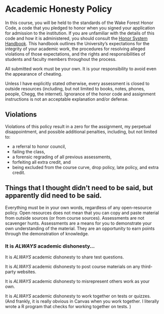 # Academic Honesty Policy

In this course, you will be held to the standards of the Wake Forest Honor Code, a code that you pledged to honor when you signed your application for admission to the institution. If you are unfamiliar with the details of this code and how it is administered, you should consult the [Honor System Handbook](https://studentconduct.wfu.edu/honor-system-wfu/). This handbook outlines the University’s expectations for the integrity of your academic work, the procedures for resolving alleged violations of those expectations, and the rights and responsibilities of students and faculty members throughout the process.

All submitted work must be your own. It is your responsibility to avoid even the appearance of cheating.

Unless I have explicitly stated otherwise, every assessment is closed to outside resources (including, but not limited to books, notes, phones, people, Chegg, the internet). Ignorance of the honor code and assignment instructions is not an acceptable explanation and/or defense. 


## Violations

Violations of this policy result in a zero for the assignment, my perpetual disappointment, and possible additional penalties, including, but not limited to:

- a referral to honor council, 
- failing the class,
- a forensic regrading of all previous assessments,
- forfeiting all extra credit, and
- being excluded from the course curve, drop policy, late policy, and extra credit.




## Things that I thought didn't need to be said, but apparently did need to be said.

Everything must be in your own words, regardless of any open-resource policy. Open resources does not mean that you can copy and paste material from outside sources (or from course sources). Assessments are not scavenger hunts. Assessments are a means for you to demonstrate your own understanding of the material. They are an opportunity to earn points through the demonstration of knowledge. 


### It is *ALWAYS* academic dishonesty...

It is *ALWAYS* academic dishonesty to share test questions.  

It is *ALWAYS* academic dishonesty to post course materials on any third-party websites. 

It is *ALWAYS* academic dishonesty to misrepresent others work as your own.  

It is *ALWAYS* academic dishonesty to work together on tests or quizzes. (And frankly, it is really obvious in Canvas when you work together. I literally wrote a R program that checks for working together on tests. )
